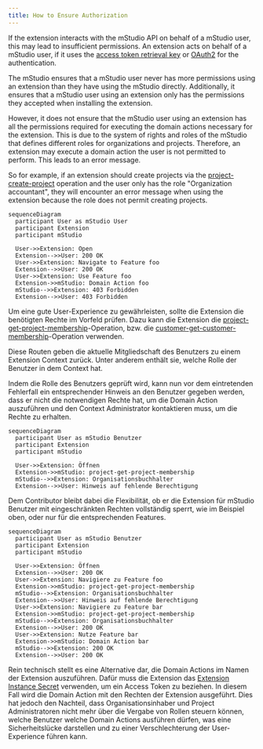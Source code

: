 ```yaml
---
title: How to Ensure Authorization
---
```


If the extension interacts with the mStudio API on behalf of a mStudio user, this may lead to insufficient permissions.
An extension acts on behalf of a mStudio user, if it uses the [access token retrieval key](../../overview/concepts/authentication#access-token-retrieval-key)
or [OAuth2](../../overview/concepts/authentication#oauth2) for the authentication.

The mStudio ensures that a mStudio user never has more permissions using an extension than they have using the mStudio directly.
Additionally, it ensures that a mStudio user using an extension only has the permissions they accepted when installing the extension.

However, it does not ensure that the mStudio user using an extension has all the permissions required for executing the domain actions necessary for the extension.
This is due to the system of rights and roles of the mStudio that defines different roles for organizations and projects.
Therefore, an extension may execute a domain action the user is not permitted to perform.
This leads to an error message.

So for example, if an extension should create projects via the [project-create-project](../../../reference/project/project-create-project) operation
and the user only has the role "Organization accountant", they will encounter an error message when using the extension because the role does not permit creating projects.


```mermaid
sequenceDiagram
  participant User as mStudio User
  participant Extension
  participant mStudio

  User->>Extension: Open
  Extension-->>User: 200 OK
  User->>Extension: Navigate to Feature foo
  Extension-->>User: 200 OK
  User->>Extension: Use Feature foo
  Extension->>mStudio: Domain Action foo
  mStudio-->>Extension: 403 Forbidden
  Extension-->>User: 403 Forbidden
```

Um eine gute User-Experience zu gewährleisten, sollte die Extension die benötigten Rechte im Vorfeld prüfen.
Dazu kann die Extension die [project-get-project-membership](../../../reference/project/project-get-project-membership)-Operation,
bzw. die [customer-get-customer-membership](../../../reference/customer/customer-get-customer-membership)-Operation verwenden.

Diese Routen geben die aktuelle Mitgliedschaft des Benutzers zu einem Extension Context zurück.
Unter anderem enthält sie, welche Rolle der Benutzer in dem Context hat.

Indem die Rolle des Benutzers geprüft wird, kann nun vor dem eintretenden Fehlerfall ein entsprechender Hinweis an den Benutzer gegeben werden,
dass er nicht die notwendigen Rechte hat, um die Domain Action auszuführen und den Context Administrator kontaktieren muss,
um die Rechte zu erhalten.

```mermaid
sequenceDiagram
  participant User as mStudio Benutzer
  participant Extension
  participant mStudio

  User->>Extension: Öffnen
  Extension->>mStudio: project-get-project-membership
  mStudio-->>Extension: Organisationsbuchhalter
  Extension-->>User: Hinweis auf fehlende Berechtigung
```

Dem Contributor bleibt dabei die Flexibilität, ob er die Extension für mStudio Benutzer mit eingeschränkten Rechten vollständig sperrt, wie im Beispiel oben,
oder nur für die entsprechenden Features.

```mermaid
sequenceDiagram
  participant User as mStudio Benutzer
  participant Extension
  participant mStudio

  User->>Extension: Öffnen
  Extension-->>User: 200 OK
  User->>Extension: Navigiere zu Feature foo
  Extension->>mStudio: project-get-project-membership
  mStudio-->>Extension: Organisationsbuchhalter
  Extension-->>User: Hinweis auf fehlende Berechtigung
  User->>Extension: Navigiere zu Feature bar
  Extension->>mStudio: project-get-project-membership
  mStudio-->>Extension: Organisationsbuchhalter
  Extension-->>User: 200 OK
  User->>Extension: Nutze Feature bar
  Extension->>mStudio: Domain Action bar
  mStudio-->>Extension: 200 OK
  Extension-->>User: 200 OK
```
Rein technisch stellt es eine Alternative dar, die Domain Actions im Namen der Extension auszuführen.
Dafür muss die Extension das [Extension Instance Secret](../../overview/concepts/authentication#extension-instance-secret) verwenden,
um ein Access Token zu beziehen.
In diesem Fall wird die Domain Action mit den Rechten der Extension ausgeführt.
Dies hat jedoch den Nachteil, dass Organisationsinhaber und Project Administratoren nicht mehr über die Vergabe von Rollen steuern können,
welche Benutzer welche Domain Actions ausführen dürfen, was eine Sicherheitslücke darstellen
und zu einer Verschlechterung der User-Experience führen kann.


